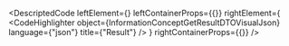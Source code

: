 
<DescriptedCode
  leftElement={<InformationConceptGetResultDTODesc />}
  leftContainerProps={{}}
  rightElement={
    <CodeHighlighter
      object={InformationConceptGetResultDTOVisualJson}
      language={"json"}
      title={"Result"}
    />
  }
  rightContainerProps={{}}
/>
